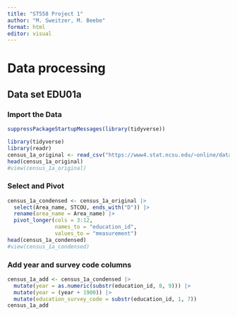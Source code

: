 ```yaml
---
title: "ST558 Project 1"
author: "M. Sweitzer, M. Beebe"
format: html
editor: visual
---
```


# Data processing

## Data set EDU01a

### Import the Data

```r
suppressPackageStartupMessages(library(tidyverse))
```


```r
library(tidyverse)
library(readr)
census_1a_original <- read_csv("https://www4.stat.ncsu.edu/~online/datasets/EDU01a.csv")
head(census_1a_original)
#view(census_1a_original)
```

### Select and Pivot

```r
census_1a_condensed <- census_1a_original |>
  select(Area_name, STCOU, ends_with("D")) |>
  rename(area_name = Area_name) |>
  pivot_longer(cols = 3:12, 
               names_to = "education_id", 
               values_to = "measurement")
head(census_1a_condensed) 
#view(census_1a_condensed)
```

### Add year and survey code columns

```r
census_1a_add <- census_1a_condensed |>
  mutate(year = as.numeric(substr(education_id, 8, 9))) |>
  mutate(year = (year + 1900)) |>
  mutate(education_survey_code = substr(education_id, 1, 7))
census_1a_add
```

